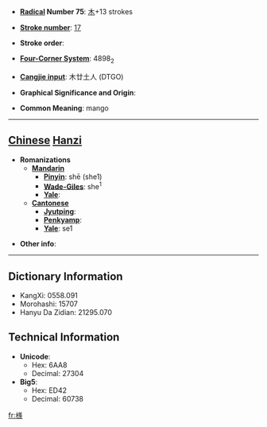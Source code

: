 * '''[[Wiktionary:Chinese radical index| Radical]] Number 75''': [[Wiktionary:Chinese radical index 木|木]]+13 strokes

* '''[[Wiktionary:Chinese total strokes index|Stroke number]]''': [[Wiktionary:Chinese total strokes index 17|17]]

* '''Stroke order''': 

* '''[[Wiktionary:Chinese four corner index|Four-Corner System]]''': 4898<sub>2</sub>

* '''[[Wiktionary:Chinese Cangjie index|Cangjie input]]''': 木廿土人 (DTGO)

* '''Graphical Significance and Origin''': 

* '''Common Meaning''': mango

----

== [[Chinese]] [[Hanzi]] ==

* '''Romanizations'''
** '''[[Mandarin]]'''
*** '''[[Pinyin]]''': shē (she1)
*** '''[[Wade-Giles]]''': she<sup>1</sup>
*** '''[[Yale]]''': 
** '''[[Cantonese]]'''
*** '''[[Jyutping]]''':
*** '''[[Penkyamp]]''': 
*** '''[[Yale]]''': se1

* '''Other info''': 

----

== Dictionary Information ==

* KangXi: 0558.091
* Morohashi: 15707
* Hanyu Da Zidian: 21295.070

== Technical Information ==

* '''Unicode''':
** Hex: 6AA8
** Decimal: 27304
* '''Big5''':
** Hex: ED42
** Decimal: 60738

[[fr:檨]]